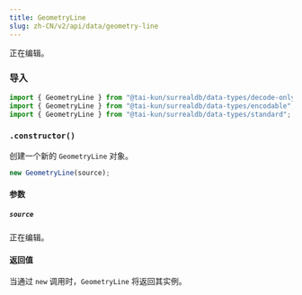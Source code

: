 ```yaml
---
title: GeometryLine
slug: zh-CN/v2/api/data/geometry-line
---
```



正在编辑。

### 导入

```ts
import { GeometryLine } from "@tai-kun/surrealdb/data-types/decode-only";
import { GeometryLine } from "@tai-kun/surrealdb/data-types/encodable";
import { GeometryLine } from "@tai-kun/surrealdb/data-types/standard";
```

### `.constructor()`

创建一个新的 `GeometryLine` 对象。

```ts
new GeometryLine(source);
```

#### 参数

##### `source`

正在编辑。

#### 返回值

当通过 `new` 调用时，`GeometryLine` 将返回其实例。

